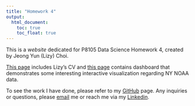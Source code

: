 ```yaml
---
title: "Homework 4"
output: 
  html_document:
    toc: true
    toc_float: true
---
```


This is a *website* dedicated for P8105 Data Science Homework 4, created by Jeong Yun (Lizy) Choi.

[This page](cv.html) includes Lizy's CV and [this page](dashboard.html) contains dashboard that demonstrates some interesting interactive visualization regarding NY NOAA data.

To see the work I have done, please refer to my [GitHub](https://github.com/liz0918) page. Any inquiries or questions, please [email](mailto:jc6452@cumc.columbia.edu) me or reach me via my [Linkedin](https://www.linkedin.com/in/jeong-yun-lizy-choi-850974197/).